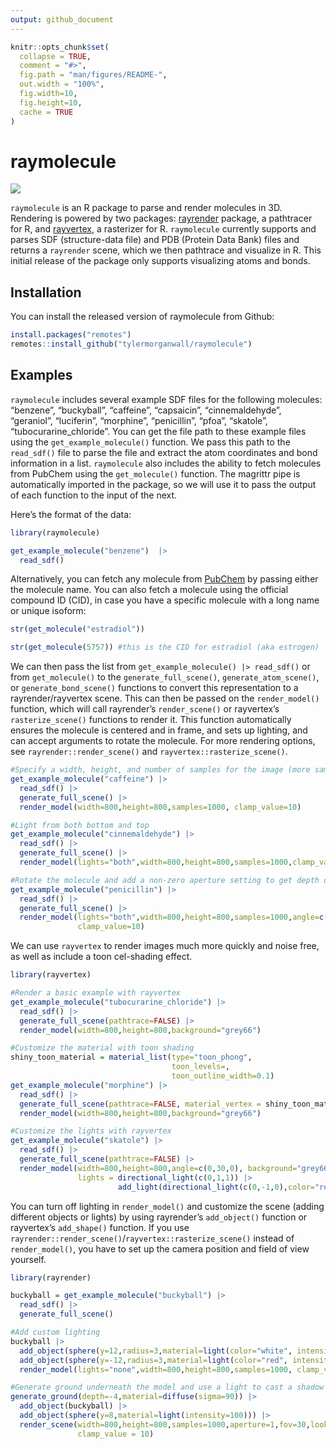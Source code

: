 ```yaml
---
output: github_document
---
```


<!-- README.md is generated from README.Rmd. Please edit that file -->

```r
knitr::opts_chunk$set(
  collapse = TRUE,
  comment = "#>",
  fig.path = "man/figures/README-",
  out.width = "100%",
  fig.width=10,
  fig.height=10,
  cache = TRUE
)
```

# raymolecule

<img src="man/figures/caff.gif" ></img>

<!-- badges: start -->
<!-- badges: end -->

`raymolecule` is an R package to parse and render molecules in 3D. Rendering is powered by two packages: [rayrender](https://www.rayrender.net/) package, a pathtracer for R, and [rayvertex](https://www.rayvertex.com/), a rasterizer for R. `raymolecule` currently supports and parses SDF (structure-data file) and PDB (Protein Data Bank) files and returns a `rayrender` scene, which we then pathtrace and visualize in R. This initial release of the package only supports visualizing atoms and bonds.

## Installation

You can install the released version of raymolecule from Github:

```r
install.packages("remotes")
remotes::install_github("tylermorganwall/raymolecule")
```

## Examples

`raymolecule` includes several example SDF files for the following molecules: "benzene", "buckyball", "caffeine", "capsaicin", "cinnemaldehyde", "geraniol", "luciferin", "morphine", "penicillin", "pfoa", "skatole", "tubocurarine_chloride". You can get the file path to these example files using the `get_example_molecule()` function. We pass this path to the `read_sdf()` file to parse the file and extract the atom coordinates and bond information in a list. `raymolecule` also includes the ability to fetch molecules from PubChem using the `get_molecule()` function. The magrittr pipe is automatically imported in the package, so we will use it to pass the output of each function to the input of the next.

Here's the format of the data:

```r

library(raymolecule)

get_example_molecule("benzene")  |> 
  read_sdf()

```

Alternatively, you can fetch any molecule from [PubChem](https://pubchem.ncbi.nlm.nih.gov) by passing either the molecule name. You can also fetch a molecule using the official compound ID (CID), in case you have a specific molecule with a long name or unique isoform:  
  
```r

str(get_molecule("estradiol"))

str(get_molecule(5757)) #this is the CID for estradiol (aka estrogen)

```

We can then pass the list from `get_example_molecule() |> read_sdf()` or from `get_molecule()` to the `generate_full_scene()`, `generate_atom_scene()`, or `generate_bond_scene()` functions to convert this representation to a rayrender/rayvertex scene. This can then be passed on the `render_model()` function, which will call rayrender's `render_scene()` or rayvertex's `rasterize_scene()` functions to render it. This function automatically ensures the molecule is centered and in frame, and sets up lighting, and can accept arguments to rotate the molecule. For more rendering options, see `rayrender::render_scene()` and `rayvertex::rasterize_scene()`.


```r

#Specify a width, height, and number of samples for the image (more samples == less noise)
get_example_molecule("caffeine") |>
  read_sdf() |> 
  generate_full_scene() |> 
  render_model(width=800,height=800,samples=1000, clamp_value=10)

#Light from both bottom and top
get_example_molecule("cinnemaldehyde") |>
  read_sdf() |> 
  generate_full_scene() |> 
  render_model(lights="both",width=800,height=800,samples=1000,clamp_value=10)

#Rotate the molecule and add a non-zero aperture setting to get depth of field effect
get_example_molecule("penicillin") |>
  read_sdf() |> 
  generate_full_scene() |> 
  render_model(lights="both",width=800,height=800,samples=1000,angle=c(0,30,0),aperture=3,
               clamp_value=10)

```

We can use `rayvertex` to render images much more quickly and noise free, as well as include a toon cel-shading effect.

```r

library(rayvertex)

#Render a basic example with rayvertex
get_example_molecule("tubocurarine_chloride") |>
  read_sdf() |> 
  generate_full_scene(pathtrace=FALSE) |> 
  render_model(width=800,height=800,background="grey66")

#Customize the material with toon shading
shiny_toon_material = material_list(type="toon_phong",
                                    toon_levels=,
                                    toon_outline_width=0.1)
get_example_molecule("morphine") |>
  read_sdf() |> 
  generate_full_scene(pathtrace=FALSE, material_vertex = shiny_toon_material) |> 
  render_model(width=800,height=800,background="grey66")

#Customize the lights with rayvertex
get_example_molecule("skatole") |>
  read_sdf() |> 
  generate_full_scene(pathtrace=FALSE) |> 
  render_model(width=800,height=800,angle=c(0,30,0), background="grey66",
               lights = directional_light(c(0,1,1)) |>
                        add_light(directional_light(c(0,-1,0),color="red")))

```

You can turn off lighting in `render_model()` and customize the scene (adding different objects or lights) by using rayrender's `add_object()` function or rayvertex's `add_shape()` function. If you use `rayrender::render_scene()`/`rayvertex::rasterize_scene()` instead of `render_model()`, you have to set up the camera position and field of view yourself.


```r

library(rayrender)

buckyball = get_example_molecule("buckyball") |>
  read_sdf() |> 
  generate_full_scene() 

#Add custom lighting
buckyball |>
  add_object(sphere(y=12,radius=3,material=light(color="white", intensity=50))) |> 
  add_object(sphere(y=-12,radius=3,material=light(color="red", intensity=50))) |> 
  render_model(lights="none",width=800,height=800,samples=1000, clamp_value=10)

#Generate ground underneath the model and use a light to cast a shadow
generate_ground(depth=-4,material=diffuse(sigma=90)) |>
  add_object(buckyball) |>
  add_object(sphere(y=8,material=light(intensity=100))) |> 
  render_scene(width=800,height=800,samples=1000,aperture=1,fov=30,lookfrom = c(0,1,30),
               clamp_value = 10)

```

